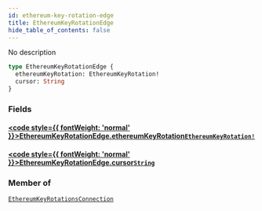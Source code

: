 ```yaml
---
id: ethereum-key-rotation-edge
title: EthereumKeyRotationEdge
hide_table_of_contents: false
---
```








No description

```graphql
type EthereumKeyRotationEdge {
  ethereumKeyRotation: EthereumKeyRotation!
  cursor: String
}
```


### Fields

#### [<code style={{ fontWeight: 'normal' }}>EthereumKeyRotationEdge.<b>ethereumKeyRotation</b></code>](#)<Bullet />[`EthereumKeyRotation!`](/docs/testnet/graphql/objects/ethereum-key-rotation) <Badge class="secondary" text="non-null"/> <Badge class="secondary" text="object"/>
> 
> 

#### [<code style={{ fontWeight: 'normal' }}>EthereumKeyRotationEdge.<b>cursor</b></code>](#)<Bullet />[`String`](/docs/testnet/graphql/scalars/string) <Badge class="secondary" text="scalar"/>
> 
> 



### Member of

[`EthereumKeyRotationsConnection`](/docs/testnet/graphql/objects/ethereum-key-rotations-connection)  <Badge class="secondary" text="object"/>



